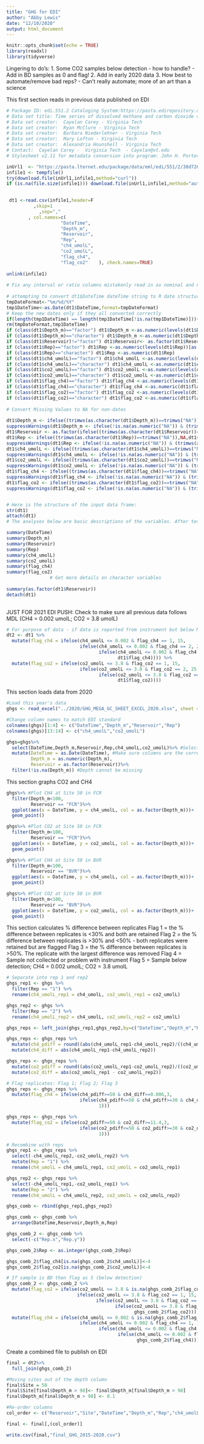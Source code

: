 ```yaml
---
title: "GHG for EDI"
author: "Abby Lewis"
date: "12/10/2020"
output: html_document
---
```


```r
knitr::opts_chunk$set(echo = TRUE)
library(readxl)
library(tidyverse)
```

Lingering to do's:
1. Some CO2 samples below detection - how to handle?
- Add in BD samples as 0 and flag!
2. Add in early 2020 data
3. How best to automate/remove bad reps?
- Can't really automate; more of an art than a science

This first section reads in previous data published on EDI
```r
# Package ID: edi.551.2 Cataloging System:https://pasta.edirepository.org.
# Data set title: Time series of dissolved methane and carbon dioxide concentrations for Falling Creek Reservoir and Beaverdam Reservoir in southwestern Virginia, USA during 2015-2019.
# Data set creator:  Cayelan Carey - Virginia Tech 
# Data set creator:  Ryan McClure - Virginia Tech 
# Data set creator:  Barbara Niederlehner - Virginia Tech 
# Data set creator:  Mary Lofton - Virginia Tech 
# Data set creator:  Alexandria Hounshell - Virginia Tech 
# Contact:  Cayelan Carey -  Virginia Tech  - Cayelan@vt.edu
# Stylesheet v2.11 for metadata conversion into program: John H. Porter, Univ. Virginia, jporter@virginia.edu 

inUrl1  <- "https://pasta.lternet.edu/package/data/eml/edi/551/2/38d72673295864956cccd6bbba99a1a3" 
infile1 <- tempfile()
try(download.file(inUrl1,infile1,method="curl"))
if (is.na(file.size(infile1))) download.file(inUrl1,infile1,method="auto")

                   
 dt1 <-read.csv(infile1,header=F 
          ,skip=1
            ,sep=","  
        , col.names=c(
                    "DateTime",     
                    "Depth_m",     
                    "Reservoir",     
                    "Rep",     
                    "ch4_umolL",     
                    "co2_umolL",     
                    "flag_ch4",     
                    "flag_co2"    ), check.names=TRUE)
               
unlink(infile1)
		    
# Fix any interval or ratio columns mistakenly read in as nominal and nominal columns read as numeric or dates read as strings
                                                   
# attempting to convert dt1$DateTime dateTime string to R date structure (date or POSIXct)                                
tmpDateFormat<-"%m/%d/%Y"
tmp1DateTime<-as.Date(dt1$DateTime,format=tmpDateFormat)
# Keep the new dates only if they all converted correctly
if(length(tmp1DateTime) == length(tmp1DateTime[!is.na(tmp1DateTime)])){dt1$DateTime <- tmp1DateTime } else {print("Date conversion failed for dt1$DateTime. Please inspect the data and do the date conversion yourself.")}                                                                    
rm(tmpDateFormat,tmp1DateTime) 
if (class(dt1$Depth_m)=="factor") dt1$Depth_m <-as.numeric(levels(dt1$Depth_m))[as.integer(dt1$Depth_m) ]               
if (class(dt1$Depth_m)=="character") dt1$Depth_m <-as.numeric(dt1$Depth_m)
if (class(dt1$Reservoir)!="factor") dt1$Reservoir<- as.factor(dt1$Reservoir)
if (class(dt1$Rep)=="factor") dt1$Rep <-as.numeric(levels(dt1$Rep))[as.integer(dt1$Rep) ]               
if (class(dt1$Rep)=="character") dt1$Rep <-as.numeric(dt1$Rep)
if (class(dt1$ch4_umolL)=="factor") dt1$ch4_umolL <-as.numeric(levels(dt1$ch4_umolL))[as.integer(dt1$ch4_umolL) ]               
if (class(dt1$ch4_umolL)=="character") dt1$ch4_umolL <-as.numeric(dt1$ch4_umolL)
if (class(dt1$co2_umolL)=="factor") dt1$co2_umolL <-as.numeric(levels(dt1$co2_umolL))[as.integer(dt1$co2_umolL) ]               
if (class(dt1$co2_umolL)=="character") dt1$co2_umolL <-as.numeric(dt1$co2_umolL)
if (class(dt1$flag_ch4)=="factor") dt1$flag_ch4 <-as.numeric(levels(dt1$flag_ch4))[as.integer(dt1$flag_ch4) ]               
if (class(dt1$flag_ch4)=="character") dt1$flag_ch4 <-as.numeric(dt1$flag_ch4)
if (class(dt1$flag_co2)=="factor") dt1$flag_co2 <-as.numeric(levels(dt1$flag_co2))[as.integer(dt1$flag_co2) ]               
if (class(dt1$flag_co2)=="character") dt1$flag_co2 <-as.numeric(dt1$flag_co2)
                
# Convert Missing Values to NA for non-dates
                
dt1$Depth_m <- ifelse((trimws(as.character(dt1$Depth_m))==trimws("NA")),NA,dt1$Depth_m)               
suppressWarnings(dt1$Depth_m <- ifelse(!is.na(as.numeric("NA")) & (trimws(as.character(dt1$Depth_m))==as.character(as.numeric("NA"))),NA,dt1$Depth_m))
dt1$Reservoir <- as.factor(ifelse((trimws(as.character(dt1$Reservoir))==trimws("NA")),NA,as.character(dt1$Reservoir)))
dt1$Rep <- ifelse((trimws(as.character(dt1$Rep))==trimws("NA")),NA,dt1$Rep)               
suppressWarnings(dt1$Rep <- ifelse(!is.na(as.numeric("NA")) & (trimws(as.character(dt1$Rep))==as.character(as.numeric("NA"))),NA,dt1$Rep))
dt1$ch4_umolL <- ifelse((trimws(as.character(dt1$ch4_umolL))==trimws("NA")),NA,dt1$ch4_umolL)               
suppressWarnings(dt1$ch4_umolL <- ifelse(!is.na(as.numeric("NA")) & (trimws(as.character(dt1$ch4_umolL))==as.character(as.numeric("NA"))),NA,dt1$ch4_umolL))
dt1$co2_umolL <- ifelse((trimws(as.character(dt1$co2_umolL))==trimws("NA")),NA,dt1$co2_umolL)               
suppressWarnings(dt1$co2_umolL <- ifelse(!is.na(as.numeric("NA")) & (trimws(as.character(dt1$co2_umolL))==as.character(as.numeric("NA"))),NA,dt1$co2_umolL))
dt1$flag_ch4 <- ifelse((trimws(as.character(dt1$flag_ch4))==trimws("NA")),NA,dt1$flag_ch4)               
suppressWarnings(dt1$flag_ch4 <- ifelse(!is.na(as.numeric("NA")) & (trimws(as.character(dt1$flag_ch4))==as.character(as.numeric("NA"))),NA,dt1$flag_ch4))
dt1$flag_co2 <- ifelse((trimws(as.character(dt1$flag_co2))==trimws("NA")),NA,dt1$flag_co2)               
suppressWarnings(dt1$flag_co2 <- ifelse(!is.na(as.numeric("NA")) & (trimws(as.character(dt1$flag_co2))==as.character(as.numeric("NA"))),NA,dt1$flag_co2))


# Here is the structure of the input data frame:
str(dt1)                            
attach(dt1)                            
# The analyses below are basic descriptions of the variables. After testing, they should be replaced.                 

summary(DateTime)
summary(Depth_m)
summary(Reservoir)
summary(Rep)
summary(ch4_umolL)
summary(co2_umolL)
summary(flag_ch4)
summary(flag_co2) 
                # Get more details on character variables
                 
summary(as.factor(dt1$Reservoir))
detach(dt1)               
        
```

JUST FOR 2021 EDI PUSH: Check to make sure all previous data follows MDL (CH4 = 0.002 umolL; CO2 = 3.8 umolL)
```r
# For purpose of data - if data is reported from instrument but below MDL - keep data value but flag = 5
dt2 <- dt1 %>% 
  mutate(flag_ch4 = ifelse(ch4_umolL <= 0.002 & flag_ch4 == 1, 15, 
                           ifelse(ch4_umolL <= 0.002 & flag_ch4 == 2, 25,
                                  ifelse(ch4_umolL <= 0.002 & flag_ch4 == 3, 35,
                                         dt1$flag_ch4)))) %>% 
  mutate(flag_co2 = ifelse(co2_umolL <= 3.8 & flag_co2 == 1, 15, 
                           ifelse(co2_umolL <= 3.8 & flag_co2 == 2, 25,
                                  ifelse(co2_umolL <= 3.8 & flag_co2 == 3, 35,
                                         dt1$flag_co2))))

```

This section loads data from 2020
```r
#Load this year's data
ghgs <- read_excel("../2020/GHG_MEGA_GC_SHEET_EXCEL_2020.xlsx", sheet = 2, skip = 6)

#Change column names to match EDI standard
colnames(ghgs)[1:4] <- c("DateTime","Depth_m","Reservoir","Rep")
colnames(ghgs)[13:14] <- c("ch4_umolL","co2_umolL")

ghgs=ghgs%>%
  select(DateTime,Depth_m,Reservoir,Rep,ch4_umolL,co2_umolL)%>% #Select only the columns we are using
  mutate(DateTime = as.Date(DateTime), #Make sure columns are the correct type
         Depth_m = as.numeric(Depth_m),
         Reservoir = as.factor(Reservoir))%>%
  filter(!is.na(Depth_m)) #Depth cannot be missing
```

This section graphs CO2 and CH4
```r
ghgs%>% #Plot CH4 at Site 50 in FCR
  filter(Depth_m<100,
         Reservoir == "FCR")%>%
  ggplot(aes(x = DateTime, y = ch4_umolL, col = as.factor(Depth_m)))+
  geom_point()

ghgs%>% #Plot CO2 at Site 50 in FCR
  filter(Depth_m<100,
         Reservoir == "FCR")%>%
  ggplot(aes(x = DateTime, y = co2_umolL, col = as.factor(Depth_m)))+
  geom_point()

ghgs%>% #Plot CH4 at Site 50 in BVR
  filter(Depth_m<100,
         Reservoir == "BVR")%>%
  ggplot(aes(x = DateTime, y = ch4_umolL, col = as.factor(Depth_m)))+
  geom_point()

ghgs%>% #Plot CO2 at Site 50 in BVR
  filter(Depth_m<100,
         Reservoir == "BVR")%>%
  ggplot(aes(x = DateTime, y = co2_umolL, col = as.factor(Depth_m)))+
  geom_point()

```


This section calculates % difference between replicates
Flag 1 = the % difference between replicates is <30% and both are retained
Flag 2 = the % difference between replicates is >30% and <50% - both replicates were retained but are flagged
Flag 3 = the % difference between replicates is >50%. The replicate with the largest difference was removed
Flag 4 = Sample not collected or problem with instrument
Flag 5 = Sample below detection; CH4 = 0.002 umolL; CO2 = 3.8 umolL
```r
# Separate into rep 1 and rep2
ghgs_rep1 <- ghgs %>% 
  filter(Rep == "1") %>% 
  rename(ch4_umolL_rep1 = ch4_umolL, co2_umolL_rep1 = co2_umolL)

ghgs_rep2 <- ghgs %>% 
  filter(Rep == "2") %>% 
  rename(ch4_umolL_rep2 = ch4_umolL, co2_umolL_rep2 = co2_umolL)

ghgs_reps <- left_join(ghgs_rep1,ghgs_rep2,by=c("DateTime","Depth_m","Reservoir"))

ghgs_reps <- ghgs_reps %>% 
  mutate(ch4_pdiff = round((abs(ch4_umolL_rep1-ch4_umolL_rep2)/((ch4_umolL_rep1+ch4_umolL_rep2)/2))*100)) %>% 
  mutate(ch4_diff = abs(ch4_umolL_rep1-ch4_umolL_rep2))

ghgs_reps <- ghgs_reps %>% 
  mutate(co2_pdiff = round((abs(co2_umolL_rep1-co2_umolL_rep2)/((co2_umolL_rep1+co2_umolL_rep2)/2))*100)) %>% 
  mutate(co2_diff = abs(co2_umolL_rep1 - co2_umolL_rep2))

# Flag replicates: Flag 1; Flag 2; Flag 3
ghgs_reps <- ghgs_reps %>% 
  mutate(flag_ch4 = ifelse(ch4_pdiff>=50 & ch4_diff>=0.006,3,
                           ifelse(ch4_pdiff<=50 & ch4_pdiff>=30 & ch4_diff>=0.006,2,
                                  1)))

ghgs_reps <- ghgs_reps %>% 
  mutate(flag_co2 = ifelse(co2_pdiff>=50 & co2_diff>=11.4,3,
                           ifelse(co2_pdiff<=50 & co2_pdiff>=30 & co2_diff>=11.4,2,
                                  1)))

# Recombine with reps
ghgs_rep1 <- ghgs_reps %>% 
  select(-ch4_umolL_rep2,-co2_umolL_rep2) %>% 
  mutate(Rep = "1") %>% 
  rename(ch4_umolL = ch4_umolL_rep1, co2_umolL = co2_umolL_rep1)

ghgs_rep2 <- ghgs_reps %>% 
  select(-ch4_umolL_rep1,-co2_umolL_rep1) %>% 
  mutate(Rep = "2") %>% 
  rename(ch4_umolL = ch4_umolL_rep2, co2_umolL = co2_umolL_rep2)

ghgs_comb <- rbind(ghgs_rep1,ghgs_rep2)

ghgs_comb <- ghgs_comb %>% 
  arrange(DateTime,Reservoir,Depth_m,Rep)

ghgs_comb_2 <- ghgs_comb %>% 
  select(-c("Rep.x","Rep.y"))

ghgs_comb_2$Rep <- as.integer(ghgs_comb_2$Rep)

ghgs_comb_2$flag_ch4[is.na(ghgs_comb_2$ch4_umolL)]<-4
ghgs_comb_2$flag_co2[is.na(ghgs_comb_2$co2_umolL)]<-4

# If sample is BD then flag as 5 (below detection)
ghgs_comb_2 <- ghgs_comb_2 %>% 
  mutate(flag_co2 = ifelse(co2_umolL <= 3.8 & is.na(ghgs_comb_2$flag_co2),5,
                          ifelse(co2_umolL <= 3.8 & flag_co2 == 1, 15,
                                 ifelse(co2_umolL <= 3.8 & flag_co2 == 2, 25, 
                                        ifelse(co2_umolL <= 3.8 & flag_co2 == 3, 35,
                                               ghgs_comb_2$flag_co2))))) %>% 
  mutate(flag_ch4 = ifelse(ch4_umolL <= 0.002 & is.na(ghgs_comb_2$flag_ch4),5,
                           ifelse(ch4_umolL <= 0.002 & flag_ch4 == 1, 15,
                                  ifelse(ch4_umolL <= 0.002 & flag_ch4 == 2, 25,
                                         ifelse(ch4_umolL <= 0.002 & flag_ch4 == 3, 35,
                                                ghgs_comb_2$flag_ch4)))))
```

Create a combined file to publish on EDI
```r
final = dt2%>%
  full_join(ghgs_comb_2)

#Moving sites out of the depth column
final$Site = 50
final$Site[final$Depth_m > 98]<- final$Depth_m[final$Depth_m > 98]
final$Depth_m[final$Depth_m > 98] <- 0.1

#Re-order columns
col_order <- c("Reservoir","Site","DateTime","Depth_m","Rep","ch4_umolL","co2_umolL","flag_ch4","flag_co2")

final <- final[,(col_order)]

write.csv(final,"final_GHG_2015-2020.csv")
```

